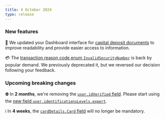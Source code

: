 ```yaml
---
title: 4 October 2024
type: release
---
```


### New features

🎨 We updated your Dashboard interface for [capital deposit documents](/topics/capital-deposits/#documents) to improve readability and provide easier access to information.

💳 The [transaction reason code enum `InvalidSecurityNumber`](https://api-reference.swan.io/enums/transaction-reason-code/) is back by popular demand.
We previously deprecated it, but we reversed our decision following your feedback.

### Upcoming breaking changes

⛔ In **2 months**, we're removing the [`user.idVerified` field](https://api-reference.swan.io/objects/user#useridverifiedboolean---).
Please start using the [new field `user.identificationsLevels.expert`](https://api-reference.swan.io/objects/user#useridverifiedboolean---).

ℹ️ In **4 weeks**, the [`cardDetails.Card` field](https://api-reference.swan.io/unions/card-details/) will no longer be mandatory.
